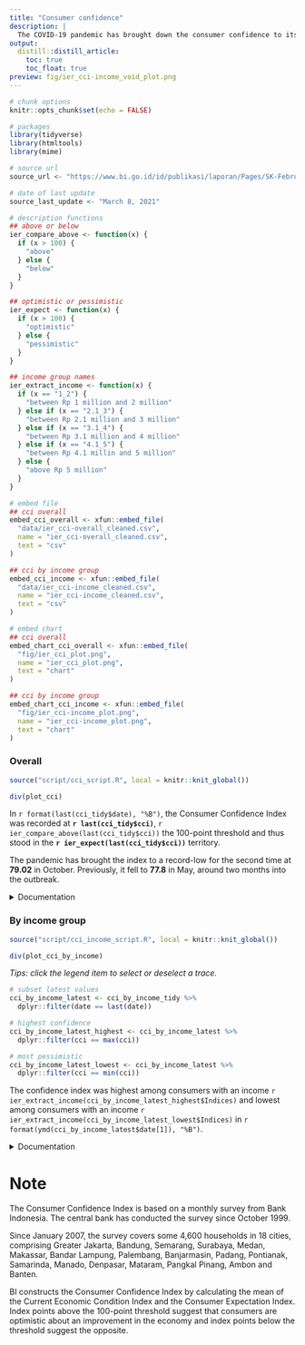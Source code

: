 ```yaml
---
title: "Consumer confidence"
description: |
  The COVID-19 pandemic has brought down the consumer confidence to its record-low in the pessimistic territory last year. The sign of recovery has so far appeared to be an upward blip, as seen among consumers with an income above Rp 4.1 million since the year end. Most consumers are still largely pessimistic.
output: 
  distill::distill_article:
    toc: true
    toc_float: true
preview: fig/ier_cci-income_void_plot.png
---
```



```r
# chunk options
knitr::opts_chunk$set(echo = FALSE)

# packages
library(tidyverse)
library(htmltools)
library(mime)

# source url
source_url <- "https://www.bi.go.id/id/publikasi/laporan/Pages/SK-Februari-2021.aspx"

# date of last update
source_last_update <- "March 8, 2021"

# description functions
## above or below
ier_compare_above <- function(x) {
  if (x > 100) {
    "above"
  } else {
    "below"
  }
}

## optimistic or pessimistic
ier_expect <- function(x) {
  if (x > 100) {
    "optimistic"
  } else {
    "pessimistic"
  }
}

## income group names
ier_extract_income <- function(x) {
  if (x == "1_2") {
    "between Rp 1 million and 2 million"
  } else if (x == "2.1_3") {
    "between Rp 2.1 million and 3 million"
  } else if (x == "3.1_4") {
    "between Rp 3.1 million and 4 million"
  } else if (x == "4.1_5") {
    "between Rp 4.1 millin and 5 million"
  } else {
    "above Rp 5 million"
  }
}

# embed file
## cci overall
embed_cci_overall <- xfun::embed_file(
  "data/ier_cci-overall_cleaned.csv", 
  name = "ier_cci-overall_cleaned.csv",
  text = "csv"
)

## cci by income group
embed_cci_income <- xfun::embed_file(
  "data/ier_cci-income_cleaned.csv", 
  name = "ier_cci-income_cleaned.csv",
  text = "csv"
)

# embed chart
## cci overall
embed_chart_cci_overall <- xfun::embed_file(
  "fig/ier_cci_plot.png",
  name = "ier_cci_plot.png",
  text = "chart"
)

## cci by income group
embed_chart_cci_income <- xfun::embed_file(
  "fig/ier_cci-income_plot.png",
  name = "ier_cci-income_plot.png",
  text = "chart"
)
```


### Overall

```r
source("script/cci_script.R", local = knitr::knit_global())

div(plot_cci)
```

In `r format(last(cci_tidy$date), "%B")`, the Consumer Confidence Index was recorded at **`r last(cci_tidy$cci)`**, `r ier_compare_above(last(cci_tidy$cci))` the 100-point threshold and thus stood in the **`r ier_expect(last(cci_tidy$cci))`** territory.

The pandemic has brought the index to a record-low for the second time at **79.02** in October. Previously, it fell to **77.8** in May, around two months into the outbreak.

<details>
<summary>Documentation</summary>
**Description**: the overall Consumer Confidence Index indicates whether consumers are optimistic about an improvement in the economy based on the current condition and their expectation for the future condition. See [appendix](#note) for more details.  
**Chart**: Dzulfiqar Fathur Rahman  
**Source**: [Bank Indonesia (BI)](`r source_url`){target="_blank"}  
**Data and update frequency**: monthly  
**Last updated**: `r source_last_update`  
**Download**: `r embed_cci_overall`; `r embed_chart_cci_overall`  
</details>


### By income group

```r
source("script/cci_income_script.R", local = knitr::knit_global())

div(plot_cci_by_income)
```

*Tips: click the legend item to select or deselect a trace.*

```r
# subset latest values
cci_by_income_latest <- cci_by_income_tidy %>% 
  dplyr::filter(date == last(date))

# highest confidence
cci_by_income_latest_highest <- cci_by_income_latest %>% 
  dplyr::filter(cci == max(cci))

# most pessimistic
cci_by_income_latest_lowest <- cci_by_income_latest %>% 
  dplyr::filter(cci == min(cci))
```

The confidence index was highest among consumers with an income `r ier_extract_income(cci_by_income_latest_highest$Indices)` and lowest among consumers with an income `r ier_extract_income(cci_by_income_latest_lowest$Indices)` in `r format(ymd(cci_by_income_latest$date[1]), "%B")`.

<details>
<summary>Documentation</summary>
**Description**: the Consumer Confidence Index, broken down by income group, also indicates whether consumers are optimistic about an improvement in the economy based on the current condition and their expectation for the future condition. See [appendix](#note) for more details.  
**Chart**: Dzulfiqar Fathur Rahman  
**Source**: [BI](`r source_url`){target="_blank"}  
**Data and update frequency**: monthly  
**Last updated**: `r source_last_update`  
**Download**: `r embed_cci_income`; `r embed_chart_cci_income`  
</details>


# Note {.appendix}

The Consumer Confidence Index is based on a monthly survey from Bank Indonesia. The central bank has conducted the survey since October 1999.

Since January 2007, the survey covers some 4,600 households in 18 cities, comprising Greater Jakarta, Bandung, Semarang, Surabaya, Medan, Makassar, Bandar Lampung, Palembang, Banjarmasin, Padang, Pontianak, Samarinda, Manado, Denpasar, Mataram, Pangkal Pinang, Ambon and Banten.

BI constructs the Consumer Confidence Index by calculating the mean of the Current Economic Condition Index and the Consumer Expectation Index. Index points above the 100-point threshold suggest that consumers are optimistic about an improvement in the economy and index points below the threshold suggest the opposite.